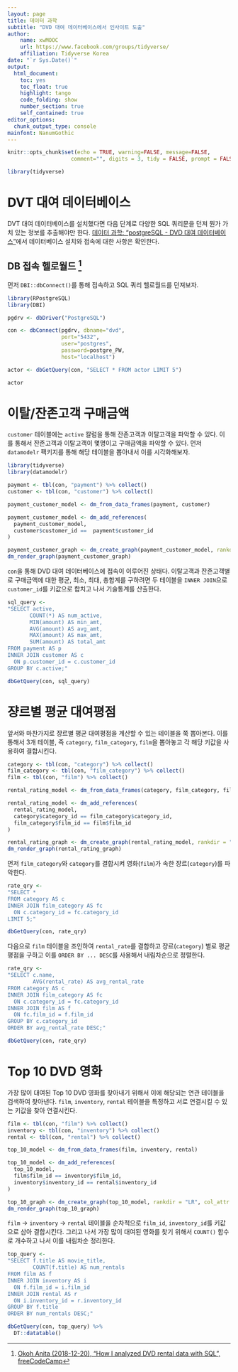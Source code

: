 ```yaml
---
layout: page
title: 데이터 과학
subtitle: "DVD 대여 데이터베이스에서 인사이트 도출"
author:
    name: xwMOOC
    url: https://www.facebook.com/groups/tidyverse/
    affiliation: Tidyverse Korea
date: "`r Sys.Date()`"
output:
  html_document: 
    toc: yes
    toc_float: true
    highlight: tango
    code_folding: show
    number_section: true
    self_contained: true
editor_options: 
  chunk_output_type: console
mainfont: NanumGothic
---
```



```r
knitr::opts_chunk$set(echo = TRUE, warning=FALSE, message=FALSE,
                    comment="", digits = 3, tidy = FALSE, prompt = FALSE, fig.align = 'center')

library(tidyverse)
```


# DVT 대여 데이터베이스 {#dvd-rental-db-insight}

DVT 대여 데이터베이스를 설치했다면 다음 단계로 다양한 SQL 쿼리문을 던져 뭔가 가치 있는 정보를 추출해야만 한다. [데이터 과학: "postgreSQL - DVD 대여 데이터베이스"](https://statkclee.github.io/data-science/ds-postgreSQL.html)에서 데이터베이스 설치와 접속에 대한 사항은 확인한다.

## DB 접속 헬로월드 [^insight-query] {#dvd-rental-db-insight-sql}

[^insight-query]: [Okoh Anita (2018-12-20), "How I analyzed DVD rental data with SQL", freeCodeCamp](https://www.freecodecamp.org/news/project-1-analyzing-dvd-rentals-with-sql-fd12dd674a64/)

먼저 `DBI::dbConnect()`를 통해 접속하고 SQL 쿼리 헬로월드를 던져보자.

```r
library(RPostgreSQL)
library(DBI)

pgdrv <- dbDriver("PostgreSQL")

con <- dbConnect(pgdrv, dbname="dvd", 
                 port="5432", 
                 user="postgres", 
                 password=postgre_PW, 
                 host="localhost")

actor <- dbGetQuery(con, "SELECT * FROM actor LIMIT 5")

actor
```


# 이탈/잔존고객 구매금액 {#run-statistics-active}

`customer` 테이블에는 `active` 칼럼을 통해 잔존고객과 이탈고객을 파악할 수 있다.
이를 통해서 잔존고객과 이탈고객이 몇명이고 구매금액을 파악할 수 있다. 
먼저 `datamodelr` 팩키지를 통해 해당 테이블을 뽑아내서 이를 시각화해보자.

```r
library(tidyverse)
library(datamodelr)

payment <- tbl(con, "payment") %>% collect()
customer <- tbl(con, "customer") %>% collect()

payment_customer_model <- dm_from_data_frames(payment, customer)

payment_customer_model <- dm_add_references(
  payment_customer_model,
  customer$customer_id ==  payment$customer_id
)

payment_customer_graph <- dm_create_graph(payment_customer_model, rankdir = "LR", col_attr = c("column", "type"))
dm_render_graph(payment_customer_graph)
```

`con`을 통해 DVD 대여 데이터베이스에 접속이 이루어진 상태다. 
이탈고객과 잔존고객별로 구매금액에 대한 평균, 최소, 최대, 총합계를 구하려면 두 테이블을 `INNER JOIN`으로 `customer_id`를 키값으로 합치고 나서 기술통계를 산출한다.

```r
sql_query <- 
"SELECT active, 
       COUNT(*) AS num_active, 
       MIN(amount) AS min_amt, 
       AVG(amount) AS avg_amt,
       MAX(amount) AS max_amt, 
       SUM(amount) AS total_amt
FROM payment AS p
INNER JOIN customer AS c
  ON p.customer_id = c.customer_id
GROUP BY c.active;"

dbGetQuery(con, sql_query)
```


# 쟝르별 평균 대여평점 {#run-statistics-rental-rate}

앞서와 마찬가지로 쟝르별 평균 대여평점을 계산할 수 있는 테이블을 쭉 뽑아본다.
이를 통해서 3개 테이블, 즉 `category`, `film_category`, `film`을 뽑아놓고 각 해당 키값을 사용하여 결합시킨다.

```r
category <- tbl(con, "category") %>% collect()
film_category <- tbl(con, "film_category") %>% collect()
film <- tbl(con, "film") %>% collect()

rental_rating_model <- dm_from_data_frames(category, film_category, film)

rental_rating_model <- dm_add_references(
  rental_rating_model,
  category$category_id == film_category$category_id,
  film_category$film_id == film$film_id
)

rental_rating_graph <- dm_create_graph(rental_rating_model, rankdir = "LR", col_attr = c("column", "type"))
dm_render_graph(rental_rating_graph)
```


먼저 `film_category`와 `category`를 결합시켜 영화(`film`)가 속한 쟝르(`category`)를 파악한다.

```r
rate_qry <- 
"SELECT * 
FROM category AS c
INNER JOIN film_category AS fc
  ON c.category_id = fc.category_id
LIMIT 5;"

dbGetQuery(con, rate_qry)
```

다음으로 `film` 테이블을 조인하여 `rental_rate`를 결합하고 
쟝르(`category`) 별로 평균평점을 구하고 이를 `ORDER BY ... DESC`를 사용해서 내림차순으로 정렬한다. 

```r
rate_qry <- 
"SELECT c.name,
        AVG(rental_rate) AS avg_rental_rate
FROM category AS c
INNER JOIN film_category AS fc
  ON c.category_id = fc.category_id 
INNER JOIN film AS f
  ON fc.film_id = f.film_id
GROUP BY c.category_id
ORDER BY avg_rental_rate DESC;"

dbGetQuery(con, rate_qry)
```

# Top 10 DVD 영화  {#run-statistics-rental-rate-top10}

가장 많이 대여된 Top 10 DVD 영화를 찾아내기 위해서 이에 해당되는 연관 테이블을 검색하여 찾아낸다. `film`, `inventory`, `rental` 테이블을 특정하고 서로 연결시킬 수 있는 키값을 찾아 연결시킨다.

```r
film <- tbl(con, "film") %>% collect()
inventory <- tbl(con, "inventory") %>% collect()
rental <- tbl(con, "rental") %>% collect()

top_10_model <- dm_from_data_frames(film, inventory, rental)

top_10_model <- dm_add_references(
  top_10_model,
  film$film_id == inventory$film_id,
  inventory$inventory_id == rental$inventory_id
)

top_10_graph <- dm_create_graph(top_10_model, rankdir = "LR", col_attr = c("column", "type"))
dm_render_graph(top_10_graph)
```

`film` &rarr; `inventory` &rarr; `rental` 테이블을 순차적으로 `film_id`, `inventory_id`를 키값으로 삼아 결합시킨다. 그리고 나서 가장 많이 대여된 영화를 찾기 위해서 `COUNT()` 함수로 개수하고 나서 이를 내림차순 정리한다.

```r
top_query <- 
"SELECT f.title AS movie_title, 
        COUNT(f.title) AS num_rentals
FROM film AS f
INNER JOIN inventory AS i
  ON f.film_id = i.film_id
INNER JOIN rental AS r
  ON i.inventory_id = r.inventory_id
GROUP BY f.title
ORDER BY num_rentals DESC;"

dbGetQuery(con, top_query) %>% 
  DT::datatable()
```

